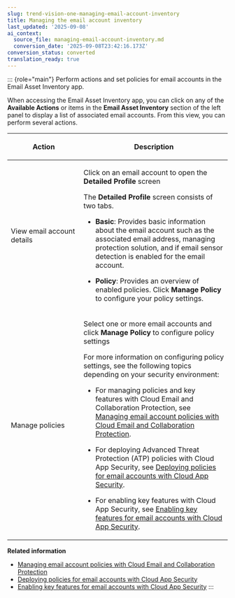```yaml
---
slug: trend-vision-one-managing-email-account-inventory
title: Managing the email account inventory
last_updated: '2025-09-08'
ai_context:
  source_file: managing-email-account-inventory.md
  conversion_date: '2025-09-08T23:42:16.173Z'
conversion_status: converted
translation_ready: true
---
```


::: {role="main"}
Perform actions and set policies for email accounts in the Email Asset Inventory app.

When accessing the Email Asset Inventory app, you can click on any of the **Available Actions** or items in the **Email Asset Inventory** section of the left panel to display a list of associated email accounts. From this view, you can perform several actions.

<table>
<colgroup>
<col style="width: 33%" />
<col style="width: 67%" />
</colgroup>
<thead>
<tr>
<th><p>Action</p></th>
<th><p>Description</p></th>
</tr>
</thead>
<tbody>
<tr>
<td><p>View email account details</p></td>
<td><p>Click on an email account to open the <strong>Detailed Profile</strong> screen</p>
<p>The <strong>Detailed Profile</strong> screen consists of two tabs.</p>
<ul>
<li><p><strong>Basic</strong>: Provides basic information about the email account such as the associated email address, managing protection solution, and if email sensor detection is enabled for the email account.</p></li>
<li><p><strong>Policy</strong>: Provides an overview of enabled policies. Click <strong>Manage Policy</strong> to configure your policy settings.</p></li>
</ul></td>
</tr>
<tr>
<td><p>Manage policies</p></td>
<td><p>Select one or more email accounts and click <strong>Manage Policy</strong> to configure policy settings</p>
<p>For more information on configuring policy settings, see the following topics depending on your security environment:</p>
<ul>
<li><p>For managing policies and key features with Cloud Email and Collaboration Protection, see <a href="trend-vision-one-manage-policies-cecp">Managing email account policies with Cloud Email and Collaboration Protection</a>.</p></li>
<li><p>For deploying Advanced Threat Protection (ATP) policies with Cloud App Security, see <a href="trend-vision-one-policy-email-accounts-cas">Deploying policies for email accounts with Cloud App Security</a>.</p></li>
<li><p>For enabling key features with Cloud App Security, see <a href="trend-vision-one-enable-features-email-cas">Enabling key features for email accounts with Cloud App Security</a>.</p></li>
</ul></td>
</tr>
</tbody>
</table>

**Related information**

- [Managing email account policies with Cloud Email and Collaboration Protection](manage-policies-cecp.md "Protect the email accounts in your email service by deploying Cloud Email and Collaboration Protection policies to the accounts.")
- [Deploying policies for email accounts with Cloud App Security](policy-email-accounts-cas.md "Protect the email accounts in your email service by deploying Cloud App Security policies to the accounts.")
- [Enabling key features for email accounts with Cloud App Security](enable-features-email-cas.md "Optimize the protection over the email accounts in your email service by enabling key features in Cloud App Security.")
:::
